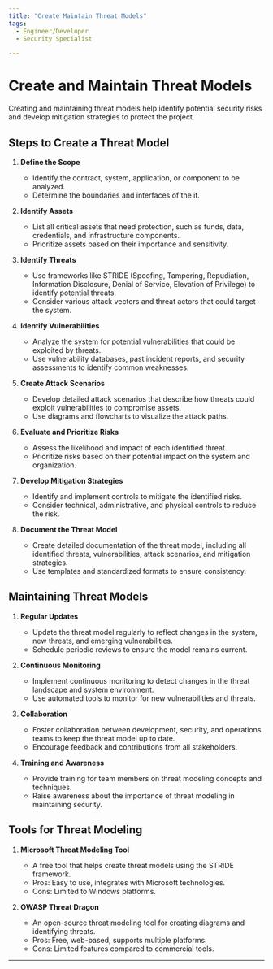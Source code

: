 ```yaml
---
title: "Create Maintain Threat Models"
tags:
  - Engineer/Developer
  - Security Specialist

---
```



<TagProvider>
<TagFilter />

# Create and Maintain Threat Models

<TagList tags={frontmatter.tags} />
<AttributionList contributors={frontmatter.contributors} />

Creating and maintaining threat models help identify potential security risks and develop mitigation strategies to protect the project.

## Steps to Create a Threat Model

1. **Define the Scope**
   - Identify the contract, system, application, or component to be analyzed.
   - Determine the boundaries and interfaces of the it.

2. **Identify Assets**
   - List all critical assets that need protection, such as funds, data, credentials, and infrastructure components.
   - Prioritize assets based on their importance and sensitivity.

3. **Identify Threats**
   - Use frameworks like STRIDE (Spoofing, Tampering, Repudiation, Information Disclosure, Denial of Service, Elevation of Privilege) to identify potential threats.
   - Consider various attack vectors and threat actors that could target the system.

4. **Identify Vulnerabilities**
   - Analyze the system for potential vulnerabilities that could be exploited by threats.
   - Use vulnerability databases, past incident reports, and security assessments to identify common weaknesses.

5. **Create Attack Scenarios**
   - Develop detailed attack scenarios that describe how threats could exploit vulnerabilities to compromise assets.
   - Use diagrams and flowcharts to visualize the attack paths.

6. **Evaluate and Prioritize Risks**
   - Assess the likelihood and impact of each identified threat.
   - Prioritize risks based on their potential impact on the system and organization.

7. **Develop Mitigation Strategies**
   - Identify and implement controls to mitigate the identified risks.
   - Consider technical, administrative, and physical controls to reduce the risk.

8. **Document the Threat Model**
   - Create detailed documentation of the threat model, including all identified threats, vulnerabilities, attack scenarios, and mitigation strategies.
   - Use templates and standardized formats to ensure consistency.

## Maintaining Threat Models

1. **Regular Updates**
   - Update the threat model regularly to reflect changes in the system, new threats, and emerging vulnerabilities.
   - Schedule periodic reviews to ensure the model remains current.

2. **Continuous Monitoring**
   - Implement continuous monitoring to detect changes in the threat landscape and system environment.
   - Use automated tools to monitor for new vulnerabilities and threats.

3. **Collaboration**
   - Foster collaboration between development, security, and operations teams to keep the threat model up to date.
   - Encourage feedback and contributions from all stakeholders.

4. **Training and Awareness**
   - Provide training for team members on threat modeling concepts and techniques.
   - Raise awareness about the importance of threat modeling in maintaining security.

## Tools for Threat Modeling

1. **Microsoft Threat Modeling Tool**
   - A free tool that helps create threat models using the STRIDE framework.
   - Pros: Easy to use, integrates with Microsoft technologies.
   - Cons: Limited to Windows platforms.

2. **OWASP Threat Dragon**
   - An open-source threat modeling tool for creating diagrams and identifying threats.
   - Pros: Free, web-based, supports multiple platforms.
   - Cons: Limited features compared to commercial tools.

---

</TagProvider>
<ContributeFooter />
